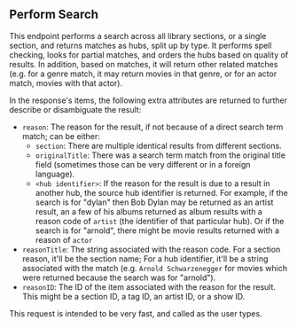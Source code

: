 ## Perform Search

This endpoint performs a search across all library sections, or a single section, and returns matches as hubs, split up by type. It performs spell checking, looks for partial matches, and orders the hubs based on quality of results. In addition, based on matches, it will return other related matches (e.g. for a genre match, it may return movies in that genre, or for an actor match, movies with that actor).

In the response's items, the following extra attributes are returned to further describe or disambiguate the result:

- `reason`: The reason for the result, if not because of a direct search term match; can be either:
  - `section`: There are multiple identical results from different sections.
  - `originalTitle`: There was a search term match from the original title field (sometimes those can be very different or in a foreign language).
  - `<hub identifier>`: If the reason for the result is due to a result in another hub, the source hub identifier is returned. For example, if the search is for "dylan" then Bob Dylan may be returned as an artist result, an a few of his albums returned as album results with a reason code of `artist` (the identifier of that particular hub). Or if the search is for "arnold", there might be movie results returned with a reason of `actor`
- `reasonTitle`: The string associated with the reason code. For a section reason, it'll be the section name; For a hub identifier, it'll be a string associated with the match (e.g. `Arnold Schwarzenegger` for movies which were returned because the search was for "arnold").
- `reasonID`: The ID of the item associated with the reason for the result. This might be a section ID, a tag ID, an artist ID, or a show ID.

This request is intended to be very fast, and called as the user types.
